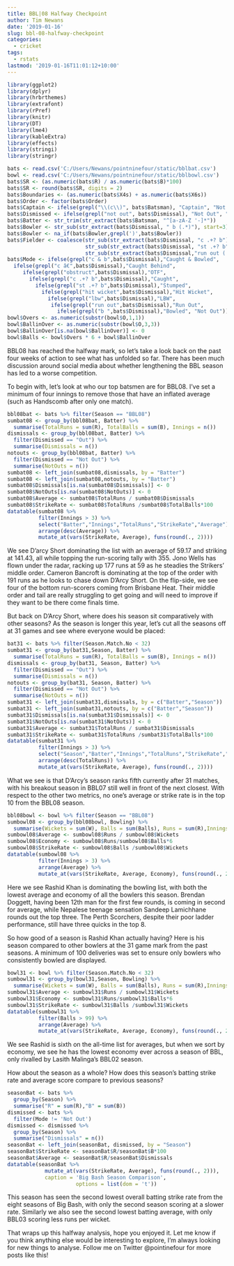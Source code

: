 ```yaml
---
title: BBL|08 Halfway Checkpoint
author: Tim Newans
date: '2019-01-16'
slug: bbl-08-halfway-checkpoint
categories:
  - cricket
tags:
  - rstats
lastmod: '2019-01-16T11:01:12+10:00'
---
```


```r
library(ggplot2)
library(dplyr)
library(hrbrthemes)
library(extrafont)
library(rPref)
library(knitr)
library(DT)
library(lme4)
library(kableExtra)
library(effects)
library(stringi)
library(stringr)

bats <- read.csv('C:/Users/Newans/pointninefour/static/bblbat.csv')
bowl <- read.csv('C:/Users/Newans/pointninefour/static/bblbowl.csv')
bats$SR <- (as.numeric(bats$R) / as.numeric(bats$B)*100)
bats$SR <- round(bats$SR, digits = 2)
bats$Boundaries <- (as.numeric(bats$X4s) + as.numeric(bats$X6s))
bats$Order <- factor(bats$Order)
bats$Captain <- ifelse(grepl("\\(c\\)", bats$Batsman), "Captain", "Not Captain")
bats$Dismissed <- ifelse(grepl("not out", bats$Dismissal), "Not Out", "Out")
bats$Batter <- str_trim(str_extract(bats$Batsman, "^[a-zA-Z '-]*"))
bats$Bowler <- str_sub(str_extract(bats$Dismissal, " b (.*)"), start=3)
bats$Bowler <- na_if(bats$Bowler,grepl(')',bats$Bowler))
bats$Fielder <- coalesce(str_sub(str_extract(bats$Dismissal, "c .+? b"), start = 3, end = -3),
                         str_sub(str_extract(bats$Dismissal, "st .+? b"), start = 3, end = -3),
                         str_sub(str_extract(bats$Dismissal,"run out (.*)"), start = 10, end = -2))
bats$Mode <- ifelse(grepl("c & b",bats$Dismissal),"Caught & Bowled",
  ifelse(grepl("c â€",bats$Dismissal),"Caught Behind",
     ifelse(grepl("obstruct",bats$Dismissal),"OTF",
       ifelse(grepl("c .+? b",bats$Dismissal),"Caught",
         ifelse(grepl("st .+? b",bats$Dismissal),"Stumped",
           ifelse(grepl("hit wicket",bats$Dismissal),"Hit Wicket",
             ifelse(grepl("lbw",bats$Dismissal),"LBW",
              ifelse(grepl("run out",bats$Dismissal),"Run Out",             
                ifelse(grepl("b ",bats$Dismissal),"Bowled", "Not Out")))))))))
bowl$Overs <- as.numeric(substr(bowl$O,1,1))
bowl$BallinOver <- as.numeric(substr(bowl$O,3,3))
bowl$BallinOver[is.na(bowl$BallinOver)] <- 0
bowl$Balls <- bowl$Overs * 6 + bowl$BallinOver
```

BBL08 has reached the halfway mark, so let's take a look back on the past four weeks of action to see what has unfolded so far. There has been much discussion around social media about whether lengthening the BBL season has led to a worse competition.

To begin with, let's look at who our top batsmen are for BBL08. I've set a minimum of four innings to remove those that have an inflated average (such as Handscomb after only one match).
``` r
bbl08bat <- bats %>% filter(Season == "BBL08")
sumbat08 <- group_by(bbl08bat, Batter) %>%
  summarise(TotalRuns = sum(R), TotalBalls = sum(B), Innings = n())
dismissals <- group_by(bbl08bat, Batter) %>% 
  filter(Dismissed == "Out") %>%
  summarise(Dismissals = n())
notouts <- group_by(bbl08bat, Batter) %>% 
  filter(Dismissed == "Not Out") %>%
  summarise(NotOuts = n())
sumbat08 <- left_join(sumbat08,dismissals, by = "Batter")
sumbat08 <- left_join(sumbat08,notouts, by = "Batter")
sumbat08$Dismissals[is.na(sumbat08$Dismissals)] <- 0
sumbat08$NotOuts[is.na(sumbat08$NotOuts)] <- 0
sumbat08$Average <- sumbat08$TotalRuns / sumbat08$Dismissals
sumbat08$StrikeRate <- sumbat08$TotalRuns /sumbat08$TotalBalls*100
datatable(sumbat08 %>% 
          filter(Innings > 3) %>%
          select("Batter","Innings","TotalRuns","StrikeRate","Average") %>%
          arrange(desc(Average)) %>%
          mutate_at(vars(StrikeRate, Average), funs(round(., 2))))
```

We see D'arcy Short dominating the list with an average of 59.17 and striking at 141.43, all while topping the run-scoring tally with 355. Jono Wells has flown under the radar, racking up 177 runs at 59 as he steadies the Strikers' middle order. Cameron Bancroft is dominating at the top of the order with 191 runs as he looks to chase down D'Arcy Short.
On the flip-side, we see four of the bottom run-scorers coming from Brisbane Heat. Their middle order and tail are really struggling to get going and will need to improve if they want to be there come finals time.

But back on D'Arcy Short, where does his season sit comparatively with other seasons? As the season is longer this year, let's cut all the seasons off at 31 games and see where everyone would be placed:

``` r
bat31 <- bats %>% filter(Season.Match.No < 32)
sumbat31 <- group_by(bat31,Season, Batter) %>%
  summarise(TotalRuns = sum(R), TotalBalls = sum(B), Innings = n())
dismissals <- group_by(bat31, Season, Batter) %>% 
  filter(Dismissed == "Out") %>%
  summarise(Dismissals = n())
notouts <- group_by(bat31, Season, Batter) %>% 
  filter(Dismissed == "Not Out") %>%
  summarise(NotOuts = n())
sumbat31 <- left_join(sumbat31,dismissals, by = c("Batter","Season"))
sumbat31 <- left_join(sumbat31,notouts, by = c("Batter","Season"))
sumbat31$Dismissals[is.na(sumbat31$Dismissals)] <- 0
sumbat31$NotOuts[is.na(sumbat31$NotOuts)] <- 0
sumbat31$Average <- sumbat31$TotalRuns / sumbat31$Dismissals
sumbat31$StrikeRate <- sumbat31$TotalRuns /sumbat31$TotalBalls*100
datatable(sumbat31 %>% 
          filter(Innings > 3) %>%
          select("Season","Batter","Innings","TotalRuns","StrikeRate","Average") %>%
          arrange(desc(TotalRuns)) %>%
          mutate_at(vars(StrikeRate, Average), funs(round(., 2))))

```

What we see is that D'Arcy's season ranks fifth currently after 31 matches, with his breakout season in BBL07 still well in front of the next closest. With respect to the other two metrics, no one's average or strike rate is in the top 10 from the BBL08 season.

```r
bbl08bowl <- bowl %>% filter(Season == "BBL08")
sumbowl08 <- group_by(bbl08bowl, Bowling) %>%
  summarise(Wickets = sum(W), Balls = sum(Balls), Runs = sum(R),Innings = n())
sumbowl08$Average <- sumbowl08$Runs / sumbowl08$Wickets
sumbowl08$Economy <- sumbowl08$Runs/sumbowl08$Balls*6
sumbowl08$StrikeRate <- sumbowl08$Balls /sumbowl08$Wickets
datatable(sumbowl08 %>% 
          filter(Innings > 3) %>%
          arrange(Average) %>%
          mutate_at(vars(StrikeRate, Average, Economy), funs(round(., 2))))

```

Here we see Rashid Khan is dominating the bowling list, with both the lowest average and economy of all the bowlers this season. Brendan Doggett, having been 12th man for the first few rounds, is coming in second for average, while Nepalese teenage sensation Sandeep Lamichhane rounds out the top three. The Perth Scorchers, despite their poor ladder performance, still have three quicks in the top 8.

So how good of a season is Rashid Khan actually having? Here is his season compared to other bowlers at the 31 game mark from the past seasons. A minimum of 100 deliveries was set to ensure only bowlers who consistently bowled are displayed.

``` r
bowl31 <- bowl %>% filter(Season.Match.No < 32)
sumbowl31 <- group_by(bowl31,Season, Bowling) %>%
  summarise(Wickets = sum(W), Balls = sum(Balls), Runs = sum(R),Innings = n())
sumbowl31$Average <- sumbowl31$Runs / sumbowl31$Wickets
sumbowl31$Economy <- sumbowl31$Runs/sumbowl31$Balls*6
sumbowl31$StrikeRate <- sumbowl31$Balls /sumbowl31$Wickets
datatable(sumbowl31 %>% 
          filter(Balls > 99) %>%
          arrange(Average) %>%
          mutate_at(vars(StrikeRate, Average, Economy), funs(round(., 2))),rownames = FALSE)
```

We see Rashid is sixth on the all-time list for averages, but when we sort by economy, we see he has the lowest economy ever across a season of BBL, only rivalled by Lasith Malinga's BBL02 season.

How about the season as a whole? How does this season's batting strike rate and average score compare to previous seasons?

``` r
seasonBat <- bats %>%
  group_by(Season) %>%
  summarise("R" = sum(R),"B" = sum(B))
dismissed <- bats %>%
  filter(Mode != 'Not Out')
dismissed <- dismissed %>%
  group_by(Season) %>%
  summarise("Dismissals" = n())
seasonBat <- left_join(seasonBat, dismissed, by = "Season")
seasonBat$StrikeRate <- seasonBat$R/seasonBat$B*100
seasonBat$Average <- seasonBat$R/seasonBat$Dismissals
datatable(seasonBat %>% 
            mutate_at(vars(StrikeRate, Average), funs(round(., 2))),
            caption = 'Big Bash Season Comparison',
                      options = list(dom = 't'))
```

This season has seen the second lowest overall batting strike rate from the eight seasons of Big Bash, with only the second season scoring at a slower rate. Similarly we also see the second lowest batting average, with only BBL03 scoring less runs per wicket.

That wraps up this halfway analysis, hope you enjoyed it. Let me know if you think anything else would be interesting to explore, I'm always looking for new things to analyse. Follow me on Twitter @pointinefour for more posts like this!


